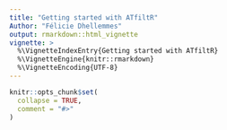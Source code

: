 ```yaml
---
title: "Getting started with ATfiltR"
Author: "Félicie Dhellemmes"
output: rmarkdown::html_vignette
vignette: >
  %\VignetteIndexEntry{Getting started with ATfiltR}
  %\VignetteEngine{knitr::rmarkdown}
  %\VignetteEncoding{UTF-8}
---
```


```r
knitr::opts_chunk$set(
  collapse = TRUE,
  comment = "#>"
)
```

